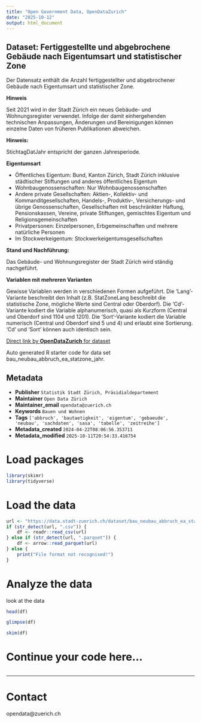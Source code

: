 ```yaml
---
title: "Open Government Data, OpenDataZurich"
date: "2025-10-12"
output: html_document
---
```


## Dataset: Fertiggestellte und abgebrochene Gebäude nach Eigentumsart und statistischer Zone

Der Datensatz enthält die Anzahl fertiggestellter und abgebrochener Gebäude nach Eigentumsart und statistischer Zone.

**Hinweis**


Seit 2021 wird in der Stadt Zürich ein neues Gebäude- und Wohnungsregister verwendet. Infolge der damit einhergehenden technischen Anpassungen, Änderungen und Bereinigungen können einzelne Daten von früheren Publikationen abweichen.


[]()

**Hinweis:**


StichtagDatJahr entspricht der ganzen Jahresperiode.


[]()

**Eigentumsart**


- Öffentliches Eigentum: Bund, Kanton Zürich, Stadt Zürich inklusive städtischer Stiftungen und anderes öffentliches Eigentum
- Wohnbaugenossenschaften: Nur Wohnbaugenossenschaften
- Andere private Gesellschaften: Aktien-, Kollektiv- und Kommanditgesellschaften, Handels-, Produktiv-, Versicherungs- und übrige Genossenschaften, Gesellschaften mit beschränkter Haftung, Pensionskassen, Vereine, private Stiftungen, gemischtes Eigentum und Religionsgemeinschaften
- Privatpersonen: Einzelpersonen, Erbgemeinschaften und mehrere natürliche Personen
- Im Stockwerkeigentum: Stockwerkeigentumsgesellschaften


[]()

**Stand und Nachführung:**

Das Gebäude- und Wohnungsregister der Stadt Zürich wird ständig nachgeführt.

[]()

**Variablen mit mehreren Varianten**


Gewisse Variablen werden in verschiedenen Formen aufgeführt. Die 'Lang'-Variante beschreibt den Inhalt (z.B. StatZoneLang beschreibt die statistische Zone, mögliche Werte sind Central oder Oberdorf). Die 'Cd'-Variante kodiert die Variable alphanumerisch, quasi als Kurzform (Central und Oberdorf sind 1104 und 1201). Die 'Sort'-Variante kodiert die Variable numerisch (Central und Oberdorf sind 5 und 4) und erlaubt eine Sortierung. 'Cd' und 'Sort' können auch identisch sein.


[]()



[Direct link by **OpenDataZurich** for dataset](https://data.stadt-zuerich.ch/dataset/bau_neubau_abbruch_ea_statzone_jahr)

Auto generated R starter code for data set bau_neubau_abbruch_ea_statzone_jahr.

## Metadata

- **Publisher** `Statistik Stadt Zürich, Präsidialdepartement`
- **Maintainer** `Open Data Zürich`
- **Maintainer_email** `opendata@zuerich.ch`
- **Keywords** `Bauen und Wohnen`
- **Tags** `['abbruch', 'bautaetigkeit', 'eigentum', 'gebaeude', 'neubau', 'sachdaten', 'sasa', 'tabelle', 'zeitreihe']`
- **Metadata_created** `2024-04-22T08:06:56.353711`
- **Metadata_modified** `2025-10-11T20:54:33.416754`


# Load packages

```r
library(skimr)
library(tidyverse)
```

# Load the data

```r
url <- "https://data.stadt-zuerich.ch/dataset/bau_neubau_abbruch_ea_statzone_jahr/download/BAU502OD5025.csv"
if (str_detect(url, ".csv")) {
    df <- readr::read_csv(url)
} else if (str_detect(url, ".parquet")) {
    df <- arrow::read_parquet(url)
} else {
    print("File format not recognised!")
}
```

# Analyze the data

look at the data
```r
head(df)
```

```r
glimpse(df)
```

```r
skim(df)
```

# Continue your code here...

```r

```

------------------------------------------------------------------------

# Contact

opendata@zuerich.ch
